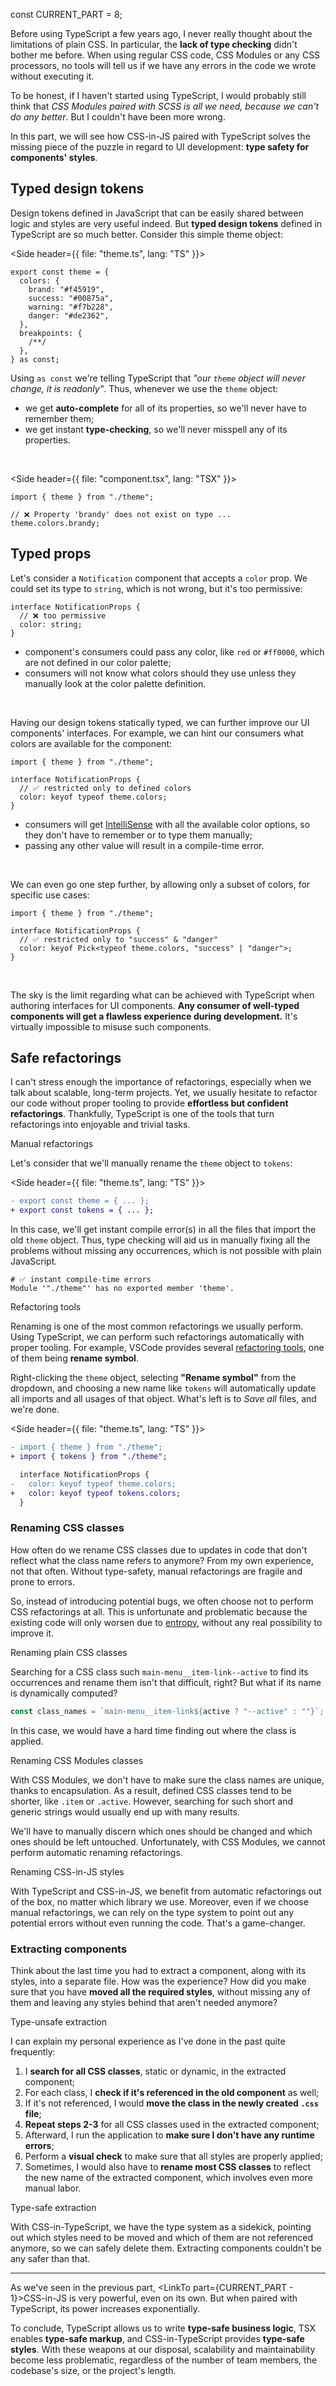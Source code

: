 

const CURRENT_PART = 8;


<TOC current={CURRENT_PART} />

Before using TypeScript a few years ago, I never really thought about the limitations of plain CSS. In particular, the **lack of type checking** didn't bother me before. When using regular CSS code, CSS Modules or any CSS processors, no tools will tell us if we have any errors in the code we wrote without executing it.

To be honest, if I haven't started using TypeScript, I would probably still think that _CSS Modules paired with SCSS is all we need, because we can't do any better_. But I couldn't have been more wrong.

In this part, we will see how CSS-in-JS paired with TypeScript solves the missing piece of the puzzle in regard to UI development: **type safety for components' styles**.

<Figure
  width="grid"
  caption={
    "Type-safe CSS is possible when CSS-in-JS is paired with a static type checker"
  }
>
  <ThemedImg
    light={img_light.src}
    dark={img_dark.src}
    width={1920}
    height={708}
    alt="Timeline of scalable CSS evolution, highlighting the CSS-in-JS branch (in yellow) but emphasizing on the emergence of Type-safe CSS around 2018"
  />
</Figure>

## Typed design tokens

Design tokens defined in JavaScript that can be easily shared between logic and styles are very useful indeed. But **typed design tokens** defined in TypeScript are so much better. Consider this simple theme object:

<Side header={{ file: "theme.ts", lang: "TS" }}>

```ts{11}
export const theme = {
  colors: {
    brand: "#f45919",
    success: "#00875a",
    warning: "#f7b228",
    danger: "#de2362",
  },
  breakpoints: {
    /**/
  },
} as const;
```

</Side>

Using `as const` we're telling TypeScript that _"our `theme` object will never change, it is readonly"_. Thus, whenever we use the `theme` object:

- we get **auto-complete** for all of its properties, so we'll never have to remember them;
- we get instant **type-checking**, so we'll never misspell any of its properties.

<br />

<Side header={{ file: "component.tsx", lang: "TSX" }}>

<!-- prettier-ignore-start -->

```tsx
import { theme } from "./theme";

// ❌ Property 'brandy' does not exist on type ...
theme.colors.brandy;
```

<!-- prettier-ignore-end -->

</Side>

## Typed props

Let's consider a `Notification` component that accepts a `color` prop. We could set its type to `string`, which is not wrong, but it's too permissive:

```tsx
interface NotificationProps {
  // ❌ too permissive
  color: string;
}
```

- component's consumers could pass any color, like `red` or `#ff0000`, which are not defined in our color palette;
- consumers will not know what colors should they use unless they manually look at the color palette definition.

<br />

Having our design tokens statically typed, we can further improve our UI components' interfaces. For example, we can hint our consumers what colors are available for the component:

<!-- prettier-ignore-start -->

```tsx
import { theme } from "./theme";

interface NotificationProps {
  // ✅ restricted only to defined colors
  color: keyof typeof theme.colors;
}
```

<!-- prettier-ignore-end -->

- consumers will get [IntelliSense](https://code.visualstudio.com/docs/editor/intellisense) with all the available color options, so they don't have to remember or to type them manually;
- passing any other value will result in a compile-time error.

<br />

We can even go one step further, by allowing only a subset of colors, for specific use cases:

<!-- prettier-ignore-start -->

```tsx
import { theme } from "./theme";

interface NotificationProps {
  // ✅ restricted only to "success" & "danger"
  color: keyof Pick<typeof theme.colors, "success" | "danger">;
}
```

<!-- prettier-ignore-end -->

<br />

The sky is the limit regarding what can be achieved with TypeScript when authoring interfaces for UI components. **Any consumer of well-typed components will get a flawless experience during development.** It's virtually impossible to misuse such components.

## Safe refactorings

I can't stress enough the importance of refactorings, especially when we talk about scalable, long-term projects. Yet, we usually hesitate to refactor our code without proper tooling to provide **effortless but confident refactorings**. Thankfully, TypeScript is one of the tools that turn refactorings into enjoyable and trivial tasks.

<Subheading>
  <Status type="ok" />
  Manual refactorings
</Subheading>

Let's consider that we'll manually rename the `theme` object to `tokens`:

<Side header={{ file: "theme.ts", lang: "TS" }}>

```diff
- export const theme = { ... };
+ export const tokens = { ... };
```

</Side>

In this case, we'll get instant compile error(s) in all the files that import the old `theme` object. Thus, type checking will aid us in manually fixing all the problems without missing any occurrences, which is not possible with plain JavaScript.

```shell
# ✅ instant compile-time errors
Module '"./theme"' has no exported member 'theme'.
```

<Subheading>
  <Status type="ok" />
  Refactoring tools
</Subheading>

Renaming is one of the most common refactorings we usually perform. Using TypeScript, we can perform such refactorings automatically with proper tooling. For example, VSCode provides several [refactoring tools](https://code.visualstudio.com/docs/editor/refactoring), one of them being **rename symbol**.

Right-clicking the `theme` object, selecting **"Rename symbol"** from the dropdown, and choosing a new name like `tokens` will automatically update all imports and all usages of that object. What's left is to _Save all_ files, and we're done.

<Side header={{ file: "theme.ts", lang: "TS" }}>

```diff
- import { theme } from "./theme";
+ import { tokens } from "./theme";

  interface NotificationProps {
-   color: keyof typeof theme.colors;
+   color: keyof typeof tokens.colors;
  }
```

</Side>

### Renaming CSS classes

How often do we rename CSS classes due to updates in code that don't reflect what the class name refers to anymore? From my own experience, not that often. Without type-safety, manual refactorings are fragile and prone to errors.

So, instead of introducing potential bugs, we often choose not to perform CSS refactorings at all. This is unfortunate and problematic because the existing code will only worsen due to [entropy](https://en.wikipedia.org/wiki/Software_entropy), without any real possibility to improve it.

<Subheading>
  <Status type="err" />
  Renaming plain CSS classes
</Subheading>

Searching for a CSS class such `main-menu__item-link--active` to find its occurrences and rename them isn't that difficult, right? But what if its name is dynamically computed?

```js
const class_names = `main-menu__item-link${active ? "--active" : ""}`;
```

In this case, we would have a hard time finding out where the class is applied.

<Subheading>
  <Status type="err" />
  Renaming CSS Modules classes
</Subheading>

With CSS Modules, we don't have to make sure the class names are unique, thanks to encapsulation. As a result, defined CSS classes tend to be shorter, like `.item` or `.active`. However, searching for such short and generic strings would usually end up with many results.

We'll have to manually discern which ones should be changed and which ones should be left untouched. Unfortunately, with CSS Modules, we cannot perform automatic renaming refactorings.

<Subheading>
  <Status type="ok" />
  Renaming CSS-in-JS styles
</Subheading>

With TypeScript and CSS-in-JS, we benefit from automatic refactorings out of the box, no matter which library we use. Moreover, even if we choose manual refactorings, we can rely on the type system to point out any potential errors without even running the code. That's a game-changer.

### Extracting components

Think about the last time you had to extract a component, along with its styles, into a separate file. How was the experience? How did you make sure that you have **moved all the required styles**, without missing any of them and leaving any styles behind that aren't needed anymore?

<Subheading>
  <Status type="err" />
  Type-unsafe extraction
</Subheading>

I can explain my personal experience as I've done in the past quite frequently:

1. I **search for all CSS classes**, static or dynamic, in the extracted component;
2. For each class, I **check if it's referenced in the old component** as well;
3. If it's not referenced, I would **move the class in the newly created `.css` file**;
4. **Repeat steps 2-3** for all CSS classes used in the extracted component;
5. Afterward, I run the application to **make sure I don't have any runtime errors**;
6. Perform a **visual check** to make sure that all styles are properly applied;
7. Sometimes, I would also have to **rename most CSS classes** to reflect the new name of the extracted component, which involves even more manual labor.

<Subheading>
  <Status type="ok" />
  Type-safe extraction
</Subheading>

With CSS-in-TypeScript, we have the type system as a sidekick, pointing out which styles need to be moved and which of them are not referenced anymore, so we can safely delete them. Extracting components couldn't be any safer than that.

---

As we've seen in the previous part, <LinkTo part={CURRENT_PART - 1}>CSS-in-JS</LinkTo> is very powerful, even on its own. But when paired with TypeScript, its power increases exponentially.

To conclude, TypeScript allows us to write **type-safe business logic**, TSX enables **type-safe markup**, and CSS-in-TypeScript provides **type-safe styles**. With these weapons at our disposal, scalability and maintainability become less problematic, regardless of the number of team members, the codebase's size, or the project's length.
